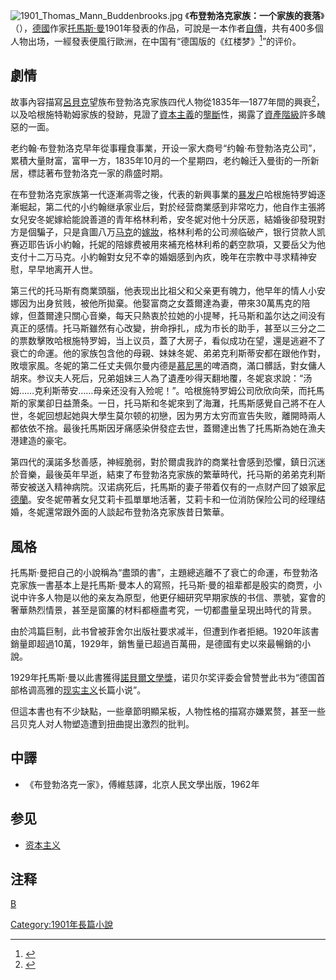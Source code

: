 [[File:1901_Thomas_Mann_Buddenbrooks.jpg|thumb]]
{{Infobox Book | 
| name = 布登勃洛克家族：一個家族的衰落
| title_orig = {{lang|de|Buddenbrooks: Verfall einer Familie}}
| image = 
| image_caption = 
| author = [[托馬斯·曼|托馬斯·曼]]
| cover_artist = 
| illustrator =
| country = {{flagcountry|Germany}}
| language = [[德語|德語]]
| series =
| genre = [[小說|小說]]
| publisher = S. Fischer Verlag, Berlin
| release_date = 1901年
| media_type = 	印刷品（精裝、平裝）
| pages = 
| dewey = 833.9/12
| isbn = 
| oclc = 16705387
| preceded_by =
| followed_by =
}}
《'''布登勃洛克家族：一个家族的衰落'''》（{{lang-de|Buddenbrooks: Verfall einer Familie}}），[[德國|德國]]作家[[托馬斯·曼|托馬斯·曼]]1901年發表的作品，可說是一本作者[[自傳|自傳]]，共有400多個人物出场，一經發表便風行歐洲，在中国有“德国版的《红楼梦》<ref>{{Cite web |url=http://sd.ifeng.com/news/fengguanqilu/detail_2014_04/29/2198670_0.shtml |title=家族企业接班“断层” 富不过三代？ |accessdate=2015-05-04 |archive-date=2014-08-25 |archive-url=https://web.archive.org/web/20140825025642/http://sd.ifeng.com/news/fengguanqilu/detail_2014_04/29/2198670_0.shtml |dead-url=no }}</ref>”的评价。

==劇情==
故事內容描寫[[呂貝克|呂貝克]]望族布登勃洛克家族四代人物從1835年—1877年間的興衰<ref>{{Cite web |url=http://news.ifeng.com/a/20140510/40237954_0.shtml |title=德国文学：哲学与诗歌的二重唱 |access-date=2015-05-04 |archive-date=2019-08-15 |archive-url=https://web.archive.org/web/20190815074925/http://news.ifeng.com/a/20140510/40237954_0.shtml }}</ref>，以及哈根施特勒姆家族的發跡，見證了[[資本主義|資本主義]]的[[壟斷|壟斷]]性，揭露了[[資產階級|資產階級]]許多醜惡的一面。

老约翰·布登勃洛克早年從事糧食事業，开设一家大商号“约翰·布登勃洛克公司”，累積大量財富，富甲一方，1835年10月的一个星期四，老约翰迁入曼街的一所新居，標誌著布登勃洛克一家的鼎盛时期。

在布登勃洛克家族第一代逐漸凋零之後，代表的新興事業的[[暴发户|暴发户]]哈根施特罗姆逐漸堀起，第二代的小约翰继承家业后，對於经营商業感到非常吃力，他自作主張將女兒安冬妮嫁給能說善道的青年格林利希，安冬妮对他十分厌恶，結婚後卻發現對方是個騙子，只是貪圖八万[[马克|马克]]的[[嫁妝|嫁妝]]，格林利希的公司濒临破产，银行贷款人凯赛迈耶告诉小約翰，托妮的陪嫁费被用來補充格林利希的虧空款項，又要岳父为他支付十二万马克。小約翰對女兒不幸的婚姻感到內疚，晚年在宗教中寻求精神安慰，早早地离开人世。

第三代的托马斯有商業頭腦，他表现出比祖父和父亲更有魄力，他早年的情人小安娜因为出身贫贱，被他所拋棄。他娶富商之女蓋爾達為妻，帶來30萬馬克的陪嫁，但蓋爾達只關心音樂，每天只熱衷於拉她的小提琴，托马斯和盖尔达之间没有真正的感情。托马斯雖然有心改變，拚命掙扎，成为市长的助手，甚至以三分之二的票数擊敗哈根施特罗姆，当上议员，蓋了大房子，看似成功在望，還是逃避不了衰亡的命運。他的家族包含他的母親、妹妹冬妮、弟弟克利斯蒂安都在跟他作對，敗壞家風。冬妮的第二任丈夫佩尔曼内德是[[慕尼黑|慕尼黑]]的啤酒商，滿口髒話，對女傭人胡來。参议夫人死后，兄弟姐妹三人為了遺產吵得天翻地覆，冬妮哀求說：“汤姆……克利斯蒂安……母亲还没有入殓呢！”。哈根施特罗姆公司欣欣向荣，而托馬斯的家業卻日益萧条。一日，托马斯和冬妮來到了海灘，托馬斯感覺自己將不在人世，冬妮回想起她與大學生莫尔顿的初戀，因为男方太穷而宣告失败，離開時兩人都依依不捨。最後托馬斯因牙痛感染併發症去世，蓋爾達出售了托馬斯為她在漁夫港建造的豪宅。

第四代的漢諾多愁善感，神經脆弱，對於爾虞我詐的商業社會感到恐懼，鎮日沉迷於音樂，最後英年早逝，結束了布登勃洛克家族的繁華時代，托马斯的弟弟克利斯蒂安被送入精神病院。汉诺病死后，托馬斯的妻子带着仅有的一点财产回了娘家[[尼德蘭|尼德蘭]]。安冬妮帶著女兒艾莉卡孤單單地活著，艾莉卡和一位消防保险公司的经理结婚，冬妮還常跟外面的人談起布登勃洛克家族昔日繁華。

==風格==
托馬斯·曼把自己的小說稱為“盡頭的書”，主題總逃離不了衰亡的命運，布登勃洛克家族一書基本上是托馬斯·曼本人的寫照，托马斯·曼的祖辈都是殷实的商贾，小说中许多人物是以他的亲友為原型，他更仔細研究早期家族的书信、票號，宴會的奢華熱烈情景，甚至是窗簾的材料都極盡考究，一切都盡量呈現出時代的背景。

由於鸿篇巨制，此书曾被菲舍尔出版社要求减半，但遭到作者拒絕。1920年該書銷量即超過10萬，1929年，銷售量已超過百萬冊，是德國有史以來最暢銷的小說。

1929年托馬斯·曼以此書獲得[[諾貝爾文學獎|諾貝爾文學獎]]，诺贝尔奖评委会曾赞誉此书为“德国首部格调高雅的[[现实主义|现实主义]]长篇小说”。

但這本書也有不少缺點，一些章節明顯呆板，人物性格的描寫亦嫌累赘，甚至一些吕贝克人对人物塑造遭到扭曲提出激烈的批判。

==中譯==
*《布登勃洛克一家》，傅維慈譯，北京人民文學出版，1962年

==参见==
*[[资本主义|资本主义]]

==注释==
{{reflist}}
{{托馬斯曼作品}}

[[分类:德国历史小说|B]]
[[Category:1901年長篇小說|Category:1901年長篇小說]]
{{Authority control}}